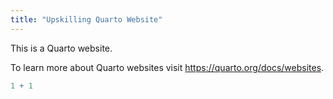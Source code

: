 ```yaml
---
title: "Upskilling Quarto Website"
---
```


This is a Quarto website.

To learn more about Quarto websites visit <https://quarto.org/docs/websites>.

```r
1 + 1
```
